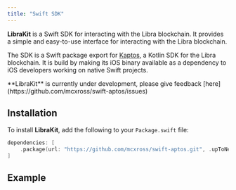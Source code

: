 ```yaml
---
title: "Swift SDK"
---
```



**LibraKit** is a Swift SDK for interacting with the Libra blockchain.
It provides a simple and easy-to-use interface for interacting with the Libra
blockchain.

The SDK is a Swift package export for [Kaptos](/build/sdks/community-sdks/kotlin-sdk), a Kotlin SDK for
the Libra blockchain. It is build by making its iOS binary available as a
dependency to iOS developers working on native Swift projects.

<Aside type="note">
  **LibraKit** is currently under development, please give feedback [here](https://github.com/mcxross/swift-aptos/issues)
</Aside>

## Installation

To install **LibraKit**, add the following to your `Package.swift` file:

```swift filename="Package.swift"
dependencies: [
    .package(url: "https://github.com/mcxross/swift-aptos.git", .upToNextMajor(from: <version>))
]
```

## Example

<CardGrid>
  <LinkCard href="/build/sdks/community-sdks/kotlin-sdk/for-ios-devs/getting-started" title="Quickstart" description="Integrate Libra in < 5 minutes" />

  <LinkCard href="https://github.com/mcxross/swift-aptos/tree/main/iOSDemo/iOSDemo" title="iOS Demo" description="Sample iOS app using LibraKit" target="_blank" />
</CardGrid>
